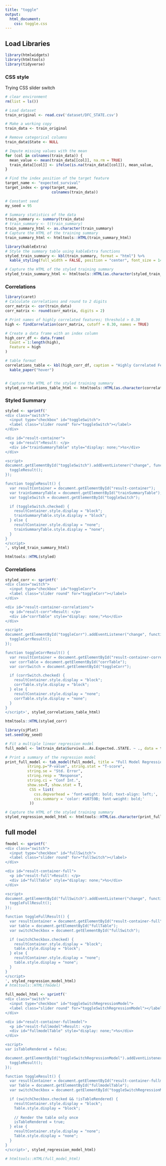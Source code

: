 ```yaml
---
title: "toggle"
output: 
  html_document:
    css: toggle.css
---
```


## Load Libraries

```r
library(htmlwidgets)
library(htmltools)
library(tidyverse)
```

### CSS style

<!-- Include CSS styles for the rounded slider button -->

```{=html}
<style>
  /* The switch - the box around the slider */
  .switch {
    position: relative;
    display: inline-block;
    width: 60px;
    height: 34px;
  }

  /* Hide default HTML checkbox */
  .switch input {
    opacity: 0;
    width: 0;
    height: 0;
  }

  /* The slider */
  .slider {
    position: absolute;
    cursor: pointer;
    top: 0;
    left: 0;
    right: 0;
    bottom: 0;
    background-color: #ccc;
    -webkit-transition: .4s;
    transition: .4s;
    border-radius: 34px; /* Added border-radius for rounded corners */
  }

  .slider:before {
    position: absolute;
    content: "";
    height: 26px;
    width: 26px;
    left: 4px;
    bottom: 4px;
    background-color: white;
    -webkit-transition: .4s;
    transition: .4s;
    border-radius: 50%; /* Added border-radius for rounded circle */
  }

  input:checked + .slider {
    background-color: #2196F3;
  }

  input:focus + .slider {
    box-shadow: 0 0 1px #2196F3;
  }

  input:checked + .slider:before {
    -webkit-transform: translateX(26px);
    -ms-transform: translateX(26px);
    transform: translateX(26px);
  }

  /* Rounded sliders */
  .slider.round {
    border-radius: 34px;
  }

  .slider.round:before {
    border-radius: 50%;
  }
</style>
```
Trying CSS slider switch


```r
# clear environment
rm(list = ls())

# Load dataset
train_original <- read.csv('dataset/DFC_STATE.csv')

# Make a working copy
train_data <- train_original

# Remove categorical columns
train_data$State <- NULL

# Impute missing values with the mean
for (col in colnames(train_data)) {
  mean_value <- mean(train_data[[col]], na.rm = TRUE)
  train_data[[col]] <- ifelse(is.na(train_data[[col]]), mean_value,     train_data[[col]])
}

# Find the index position of the target feature 
target_name <- "expected_survival"
target_index <- grep(target_name,
                     colnames(train_data))

# Constant seed
my_seed = 95

# Summary statistics of the data
train_summary <- summary(train_data)
# train_summary <- t(train_summary)
train_summary_html <- as.character(train_summary)
# Capture the HTML of the training summary
train_summary_html <- htmltools::HTML(train_summary_html)
```

```r
library(kableExtra)
# Style the summary table using kableExtra functions
styled_train_summary <- kbl(train_summary, format = "html") %>%
  kable_styling(full_width = FALSE, position = "center", font_size = 14)

# Capture the HTML of the styled training summary
styled_train_summary_html <- htmltools::HTML(as.character(styled_train_summary))
```

### Correlations
```r
library(caret)
# Calculate correlations and round to 2 digits
corr_matrix <- cor(train_data)
corr_matrix <- round(corr_matrix, digits = 2)

# Print names of highly correlated features; threshold > 0.30
high <- findCorrelation(corr_matrix, cutoff = 0.30, names = TRUE)

# Create a data frame with an index column
high_corr_df <- data.frame(
  Count = 1:length(high),
  Feature = high
)

# table format
correlations_table <- kbl(high_corr_df, caption = "Highly Correlated Features") %>%
  kable_paper("hover")


# Capture the HTML of the styled training summary
styled_correlations_table_html <- htmltools::HTML(as.character(correlations_table))
```


### Styled Summary

```r
styled <- sprintf('
<div class="switch">
  <input type="checkbox" id="toggleSwitch">
  <label class="slider round" for="toggleSwitch"></label>
</div>

<div id="result-container">
  <p id="result">Result: </p>
  <div id="trainSummaryTable" style="display: none;">%s</div>
</div>

<script>
document.getElementById("toggleSwitch").addEventListener("change", function() {
  toggleResult();
});

function toggleResult() {
  var resultContainer = document.getElementById("result-container");
  var trainSummaryTable = document.getElementById("trainSummaryTable");
  var toggleSwitch = document.getElementById("toggleSwitch");

  if (toggleSwitch.checked) {
    resultContainer.style.display = "block";
    trainSummaryTable.style.display = "block";
  } else {
    resultContainer.style.display = "none";
    trainSummaryTable.style.display = "none";
  }
}
</script>
', styled_train_summary_html)

htmltools::HTML(styled)
```

### Correlations
```r
styled_corr <- sprintf('
<div class="switch">
  <input type="checkbox" id="toggleCorr">
  <label class="slider round" for="toggleCorr"></label>
</div>

<div id="result-container-correlations">
  <p id="result-corr">Result: </p>
  <div id="corrTable" style="display: none;">%s</div>
</div>

<script>
document.getElementById("toggleCorr").addEventListener("change", function() {
  toggleCorrResult();
});

function toggleCorrResult() {
  var resultContainer = document.getElementById("result-container-correlations");
  var corrTable = document.getElementById("corrTable");
  var corrSwitch = document.getElementById("toggleCorr");

  if (corrSwitch.checked) {
    resultContainer.style.display = "block";
    corrTable.style.display = "block";
  } else {
    resultContainer.style.display = "none";
    corrTable.style.display = "none";
  }
}
</script>', styled_correlations_table_html)

htmltools::HTML(styled_corr)
```

```r
library(sjPlot)
set.seed(my_seed)

# Fit a multiple linear regression model
full_model <- lm(train_data$Survival..As.Expected..STATE. ~ ., data = train_data)

# Print a summary of the regression model
print_full_model <- tab_model(full_model, title = "Full Model Regression", 
          string.p="P-value", string.stat = "T-score",
          string.se = "Std. Error",
          string.resp = "Response",
          string.ci = "Conf Int.",
          show.se=T, show.stat = T,
           CSS = list(
             css.depvarhead = 'font-weight: bold; text-align: left;',
             css.summary = 'color: #10759B; font-weight: bold;'
           ))

# Capture the HTML of the styled training summary
styled_regression_model_html <- htmltools::HTML(as.character(print_full_model))
```

## full model
```r
fmodel <- sprintf('
<div class="switch">
  <input type="checkbox" id="fullSwitch">
  <label class="slider round" for="fullSwitch"></label>
</div>

<div id="result-container-full">
  <p id="result-full">Result: </p>
  <div id="fullTable" style="display: none;">%s</div>
</div>

<script>
document.getElementById("fullSwitch").addEventListener("change", function() {
  toggleFullResult();
});

function toggleFullResult() {
  var resultContainer = document.getElementById("result-container-full");
  var table = document.getElementById("fullTable");
  var switchCheckbox = document.getElementById("fullSwitch");

  if (switchCheckbox.checked) {
    resultContainer.style.display = "block";
    table.style.display = "block";
  } else {
    resultContainer.style.display = "none";
    table.style.display = "none";
  }
}
</script>
', styled_regression_model_html)
# htmltools::HTML(fmodel)

```



```r
full_model_html <- sprintf('
<div class="switch">
  <input type="checkbox" id="toggleSwitchRegressionModel">
  <label class="slider round" for="toggleSwitchRegressionModel"></label>
</div>

<div id="result-container-fullmodel">
  <p id="result-fullmodel">Result: </p>
  <div id="fullmodelTable" style="display: none;">%s</div>
</div>

<script>
var isTableRendered = false;

document.getElementById("toggleSwitchRegressionModel").addEventListener("change", function() {
  toggleResult();
});

function toggleResult() {
  var resultContainer = document.getElementById("result-container-fullmodel");
  var Table = document.getElementById("fullmodelTable");
  var switchCheckbox = document.getElementById("toggleSwitchRegressionModel");

  if (switchCheckbox.checked && !isTableRendered) {
    resultContainer.style.display = "block";
    Table.style.display = "block";
    
    // Render the table only once
    isTableRendered = true;
  } else {
    resultContainer.style.display = "none";
    Table.style.display = "none";
  }
}
</script>', styled_regression_model_html)

# htmltools::HTML(full_model_html)

```


